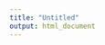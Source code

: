 ```yaml
---
title: "Untitled"
output: html_document
---
```

<div>
<?php 
/** connect to the dashboard server **/ 
$dash_conn = 'dbname=gis host=dashboard-db.vtatlasoflife.org port=6543 user=readonly password=webaccess';
$dbconn = pg_connect($dash_conn);
if (!$dbconn ) {
  echo "An error occurred.\n";
  exit;
}
$sql = "
SELECT COUNT DISTINCT 'gbifID'
FROM occurrence;"
$result = pg_query($dash_conn,$sql)
$row = pg_fetch_row($result)
pg_free_result($result)
if($row == false) echo 'hello world';
echo pg_unescape_bytea($row[0])
?>
</div>